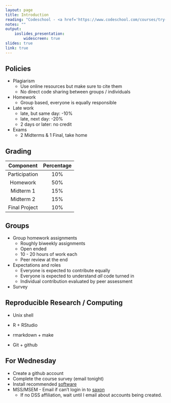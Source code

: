 ```yaml
---
layout: page
title: Introduction
reading: "Codeschool - <a href='https://www.codeschool.com/courses/try-r'>Try R</a>"
notes: ""
output: 
    ioslides_presentation:
        widescreen: true
slides: true
link: true
---
```



## Policies {.smaller}

* Plagiarism
    + Use online resources but make sure to cite them
    + No direct code sharing between groups / individuals
* Homework
    + Group based, everyone is equally responsible
* Late work
    + late, but same day: -10%
    + late, next day:  -20%
    + 2 days or later: no credit
* Exams
    + 2 Midterms & 1 Final, take home

## Grading


  Component      Percentage
-------------  --------------
Participation    10%
Homework         50%
Midterm 1        15%
Midterm 2        15%
Final Project    10%



## Groups

* Group homework assignments
    + Roughly biweekly assignments
    + Open ended
    + 10 - 20 hours of work each
    + Peer review at the end

* Expectations and roles
    + Everyone is expected to contribute equally
    + Everyone is expected to understand *all* code turned in
    + Individual contribution evaluated by peer assessment

* Survey


## Reproducible Research / Computing

* Unix shell

* R + RStudio

* rmarkdown + make

* Git + github


## For Wednesday

* Create a github account
* Complete the course survey (email tonight)
* Install recommended [software](https://stat.duke.edu/~cr173/Sta323_Sp16/software/)
* MSS/MSEM - Email if can't login in to [saxon](http://saxon.stat.duke.edu:8787)
    * If no DSS affiliation, wait until I email about accounts being created.
